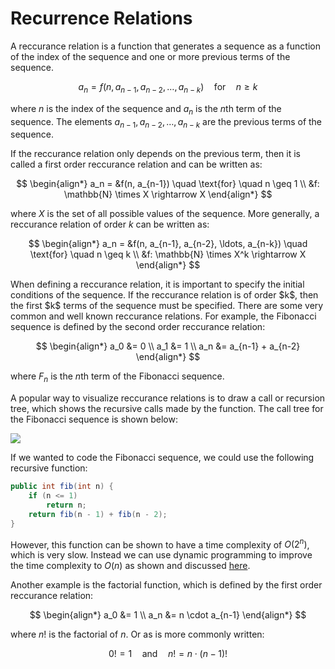 
# Recurrence Relations

A reccurance relation is a function that generates a sequence as a function of the index of the sequence and one 
or more previous terms of the sequence.

$$
a_n = f(n, a_{n-1}, a_{n-2}, \ldots, a_{n-k}) \quad \text{for} \quad n \geq k
$$

where $n$ is the index of the sequence and $a_n$ is the $n$th term of the sequence. The elements 
$a_{n-1}, a_{n-2}, \ldots, a_{n-k}$ are the previous terms of the sequence. 

If the reccurance relation only depends on the previous term, then it is called a first order reccurance relation 
and can be written as:

$$
\begin{align*}
a_n = &f(n, a_{n-1}) \quad \text{for} \quad n \geq 1 \\
&f: \mathbb{N} \times X \rightarrow X
\end{align*}
$$

where $X$ is the set of all possible values of the sequence. More generally, a reccurance relation of order $k$
can be written as:

$$
\begin{align*}
a_n = &f(n, a_{n-1}, a_{n-2}, \ldots, a_{n-k}) \quad \text{for} \quad n \geq k \\
&f: \mathbb{N} \times X^k \rightarrow X
\end{align*}
$$

<Callout type="warning">
When defining a reccurance relation, it is important to specify the initial conditions of the sequence.
If the reccurance relation is of order $k$, then the first $k$ terms of the sequence must be specified.
</Callout>

<Callout type="example">
There are some very common and well known reccurance relations. For example, the Fibonacci sequence is defined by the 
second order reccurance relation:

$$
\begin{align*}
a_0 &= 0 \\
a_1 &= 1 \\
a_n &= a_{n-1} + a_{n-2}
\end{align*}
$$

where $F_n$ is the $n$th term of the Fibonacci sequence.

A popular way to visualize reccurance relations is to draw a call or recursion tree, which
shows the recursive calls made by the function. The call tree for the Fibonacci sequence is shown below:

<Image 
    src="/maths/relationsFibonacci.png"
    caption="The call tree for the Fibonacci sequence."
    width={700}
/>

If we wanted to code the Fibonacci sequence, we could use the following recursive function:

```java
public int fib(int n) {
    if (n <= 1)
        return n;
    return fib(n - 1) + fib(n - 2);
}
```

However, this function can be shown to have a time complexity of $O(2^n)$, which is very slow. Instead we 
can use dynamic programming to improve the time complexity to $O(n)$ as shown and discussed [here](/digitalGarden/cs/algorithmsDataStructures/dynamicProgramming/introduction).

Another example is the factorial function, which is defined by the first order reccurance relation:

$$
\begin{align*}
a_0 &= 1 \\
a_n &= n \cdot a_{n-1}
\end{align*}
$$

where $n!$ is the factorial of $n$. Or as is more commonly written:

$$
0! = 1 \quad \text{and} \quad n! = n \cdot (n-1)!
$$

</Callout>